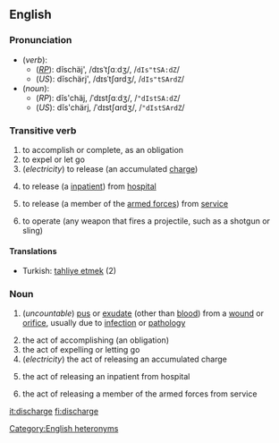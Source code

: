 ==English==
===Pronunciation===
*(''verb''):
**(''[[RP]]''): dĭschäj', /dɪsˈtʃɑːdʒ/, /<tt>dIs"tSA:dZ</tt>/
**(''US''): dĭschärj', /dɪsˈtʃɑrdʒ/, /<tt>dIs"tSArdZ</tt>/
*(''noun''): 
**(''RP''): dĭs'chäj, /ˈdɪstʃɑːdʒ/, /<tt>"dIstSA:dZ</tt>/
**(''US''): dĭs'chärj, /ˈdɪstʃɑrdʒ/, /<tt>"dIstSArdZ</tt>/
[[Category:English heteronyms]]

===Transitive verb===
{{en-infl-reg-other-e|discharg|e||}}

#to accomplish or complete, as an obligation
#to expel or let go
#(''electricity'') to release (an accumulated [[charge]])
#{{medicine}} to release (a [[inpatient]]) from [[hospital]]
#{{military}} to release (a member of the [[armed forces]]) from [[service]]
#to operate (any weapon that fires a projectile, such as a shotgun or sling)


====Translations====

* Turkish: [[tahliye etmek]] (2)
===Noun===
{{en-noun-reg-both}}
{{wikipedia}}

#{{symptom}} (''uncountable'') [[pus]] or [[exudate]] (other than [[blood]]) from a [[wound]] or [[orifice]], usually due to [[infection]] or [[pathology]]
#the act of accomplishing (an obligation)
#the act of expelling or letting go
#(''electricity'') the act of releasing an accumulated charge
#{{medicine}} the act of releasing an inpatient from hospital
#{{military}} the act of releasing a member of the armed forces from service

[[it:discharge]]
[[fi:discharge]]